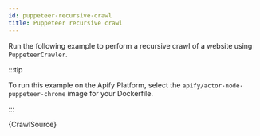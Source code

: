 ```yaml
---
id: puppeteer-recursive-crawl
title: Puppeteer recursive crawl
---
```



Run the following example to perform a recursive crawl of a website using <VersionedApiLink apiPath="puppeteer-crawler/class/PuppeteerCrawler">`PuppeteerCrawler`</VersionedApiLink>.

:::tip

To run this example on the Apify Platform, select the `apify/actor-node-puppeteer-chrome` image for your Dockerfile.

:::

<CodeBlock className="language-js">
	{CrawlSource}
</CodeBlock>
